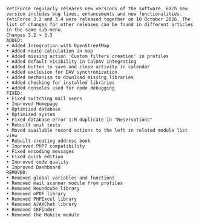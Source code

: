 ```
YetiForce regularly releases new versions of the software. Each new version includes bug fixes, enhancements and new functionalities. YetiForce 3.2 and 3.4 were released together on 10 October 2016. The list of changes for other releases can be found in different articles in the same sub-menu.
Changes 3.2 > 3.3
ADDED:
• Added Integration with OpenStreetMap
• Added route calculation in map
• Added missing action 'Custom filters creation' in profiles
• Added default visibility in CalDAV integrating
• Added button to save and close activity in calendar
• Added exclusion for DAV synchronization
• Added mechanism to download missing libraries
• Added checking for installed libraries
• Added consoles used for code debugging
FIXED:
• Fixed switching mail users
• Improved Homepage
• Optimized database
• Optimized system
• Fixed database error 1:M duplicate in "Reservations"
• Rebuilt unit tests
• Moved available record actions to the left in related module list view
• Rebuilt creating address book
• Improved PHP7 compatibility
• Fixed encoding messages
• Fixed quick edition
• Improved code quality
• Improved Dashboard
REMOVED:
• Removed global variables and functions
• Removed mail scanner module from profiles
• Removed Roundcube library
• Removed mPDF library
• Removed PHPExcel library
• Removed AJAXChat library
• Removed CKFinder
• Removed the Mobile module
```
